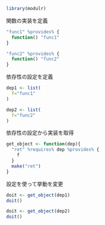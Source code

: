 ```r
library(modulr)
```

関数の実装を定義

```r
"func1" %provides% {
  function() "func1"
}

"func2" %provides% {
  function() "func2"
}
```

依存性の設定を定義

```r
dep1 <- list(
  f="func1"
)

dep2 <- list(
  f="func2"
)
```

依存性の設定から実装を取得

```r
get_object <- function(dep){
  "ret" %requires% dep %provides% {
    f
  }
  make("ret")
}
```

設定を使って挙動を変更
```r
doit <- get_object(dep1)
doit()
```
```r
doit <- get_object(dep2)
doit()
```




